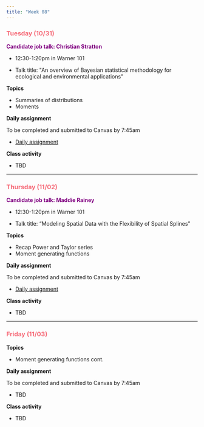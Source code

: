 ```yaml
---
title: "Week 08"
---
```


::: {style="color: #F66D7A"}
### Tuesday (10/31)
:::

::: {style="color: purple"}
**Candidate job talk: Christian Stratton**
:::

-   12:30-1:20pm in Warner 101

-   Talk title: \"An overview of Bayesian statistical methodology for ecological and environmental applications\"

**Topics**

-   Summaries of distributions
-   Moments

**Daily assignment**

To be completed and submitted to Canvas by 7:45am

-   [Daily assignment](daily/DA_20.pdf)

**Class activity**

-   TBD

------------------------------------------------------------------------

::: {style="color: #F66D7A"}
### Thursday (11/02)
:::

::: {style="color: purple"}
**Candidate job talk: Maddie Rainey**
:::

-   12:30-1:20pm in Warner 101

-   Talk title: "Modeling Spatial Data with the Flexibility of Spatial Splines"

**Topics**

-   Recap Power and Taylor series
-   Moment generating functions

**Daily assignment**

To be completed and submitted to Canvas by 7:45am

-   [Daily assignment](daily/DA_21.pdf)

**Class activity**

-   TBD

------------------------------------------------------------------------

::: {style="color: #F66D7A"}
### Friday (11/03)
:::

**Topics**

-   Moment generating functions cont.

**Daily assignment**

To be completed and submitted to Canvas by 7:45am

-   TBD

**Class activity**

-   TBD
